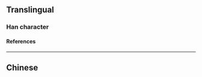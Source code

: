 {{character info/new}}
==Translingual==

===Han character===
{{Han char|rn=85|rad=水|as=07|sn=10|four=31117|canj=ESLL|ids=⿰氵𦣞}}

====References====
{{Han ref|kx=0619.310|dkj=17366|hdz=31603.020|uh=6D0D}}

----

==Chinese==
{{zh-see|汜|v}}